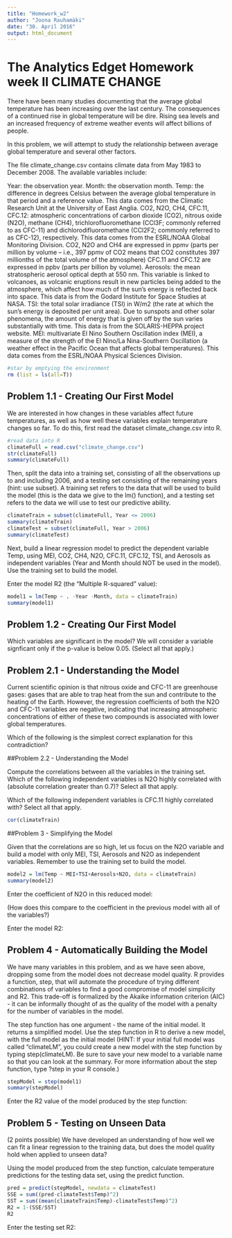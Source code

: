```yaml
---
title: "Homework_w2"
author: "Joona Rauhamäki"
date: "30. April 2016"
output: html_document
---
```


# The Analytics Edget Homework week II CLIMATE CHANGE

There have been many studies documenting that the average global temperature has been increasing over the last century. The consequences of a continued rise in global temperature will be dire. Rising sea levels and an increased frequency of extreme weather events will affect billions of people.

In this problem, we will attempt to study the relationship between average global temperature and several other factors.

The file climate_change.csv contains climate data from May 1983 to December 2008. The available variables include:

Year: the observation year.
Month: the observation month.
Temp: the difference in degrees Celsius between the average global temperature in that period and a reference value. This data comes from the Climatic Research Unit at the University of East Anglia.
CO2, N2O, CH4, CFC.11, CFC.12: atmospheric concentrations of carbon dioxide (CO2), nitrous oxide (N2O), methane  (CH4), trichlorofluoromethane (CCl3F; commonly referred to as CFC-11) and dichlorodifluoromethane (CCl2F2; commonly referred to as CFC-12), respectively. This data comes from the ESRL/NOAA Global Monitoring Division.
CO2, N2O and CH4 are expressed in ppmv (parts per million by volume  -- i.e., 397 ppmv of CO2 means that CO2 constitutes 397 millionths of the total volume of the atmosphere)
CFC.11 and CFC.12 are expressed in ppbv (parts per billion by volume). 
Aerosols: the mean stratospheric aerosol optical depth at 550 nm. This variable is linked to volcanoes, as volcanic eruptions result in new particles being added to the atmosphere, which affect how much of the sun's energy is reflected back into space. This data is from the Godard Institute for Space Studies at NASA.
TSI: the total solar irradiance (TSI) in W/m2 (the rate at which the sun's energy is deposited per unit area). Due to sunspots and other solar phenomena, the amount of energy that is given off by the sun varies substantially with time. This data is from the SOLARIS-HEPPA project website.
MEI: multivariate El Nino Southern Oscillation index (MEI), a measure of the strength of the El Nino/La Nina-Southern Oscillation (a weather effect in the Pacific Ocean that affects global temperatures). This data comes from the ESRL/NOAA Physical Sciences Division.

```r
#star by emptying the environment
rm (list = ls(all=T))
```

## Problem 1.1 - Creating Our First Model

We are interested in how changes in these variables affect future temperatures, as well as how well these variables explain temperature changes so far. To do this, first read the dataset climate_change.csv into R.

```r
#read data into R
climateFull = read.csv("climate_change.csv")
str(climateFull)
summary(climateFull)
```

Then, split the data into a training set, consisting of all the observations up to and including 2006, and a testing set consisting of the remaining years (hint: use subset). A training set refers to the data that will be used to build the model (this is the data we give to the lm() function), and a testing set refers to the data we will use to test our predictive ability.

```r
climateTrain = subset(climateFull, Year <= 2006)
summary(climateTrain)
climateTest = subset(climateFull, Year > 2006)
summary(climateTest)
```


Next, build a linear regression model to predict the dependent variable Temp, using MEI, CO2, CH4, N2O, CFC.11, CFC.12, TSI, and Aerosols as independent variables (Year and Month should NOT be used in the model). Use the training set to build the model.

Enter the model R2 (the "Multiple R-squared" value):

```r
model1 = lm(Temp ~ . -Year -Month, data = climateTrain)
summary(model1)
```

## Problem 1.2 - Creating Our First Model

Which variables are significant in the model? We will consider a variable signficant only if the p-value is below 0.05. (Select all that apply.)

## Problem 2.1 - Understanding the Model


Current scientific opinion is that nitrous oxide and CFC-11 are greenhouse gases: gases that are able to trap heat from the sun and contribute to the heating of the Earth. However, the regression coefficients of both the N2O and CFC-11 variables are negative, indicating that increasing atmospheric concentrations of either of these two compounds is associated with lower global temperatures.

Which of the following is the simplest correct explanation for this contradiction?

##Problem 2.2 - Understanding the Model


Compute the correlations between all the variables in the training set. Which of the following independent variables is N2O highly correlated with (absolute correlation greater than 0.7)? Select all that apply.

Which of the following independent variables is CFC.11 highly correlated with? Select all that apply.

```r
cor(climateTrain)
```

##Problem 3 - Simplifying the Model

Given that the correlations are so high, let us focus on the N2O variable and build a model with only MEI, TSI, Aerosols and N2O as independent variables. Remember to use the training set to build the model.
```r
model2 = lm(Temp ~ MEI+TSI+Aerosols+N2O, data = climateTrain)
summary(model2)
```


Enter the coefficient of N2O in this reduced model:

(How does this compare to the coefficient in the previous model with all of the variables?)

Enter the model R2:


## Problem 4 - Automatically Building the Model

We have many variables in this problem, and as we have seen above, dropping some from the model does not decrease model quality. R provides a function, step, that will automate the procedure of trying different combinations of variables to find a good compromise of model simplicity and R2. This trade-off is formalized by the Akaike information criterion (AIC) - it can be informally thought of as the quality of the model with a penalty for the number of variables in the model.

The step function has one argument - the name of the initial model. It returns a simplified model. Use the step function in R to derive a new model, with the full model as the initial model (HINT: If your initial full model was called "climateLM", you could create a new model with the step function by typing step(climateLM). Be sure to save your new model to a variable name so that you can look at the summary. For more information about the step function, type ?step in your R console.)

```r
stepModel = step(model1)
summary(stepModel)
```

Enter the R2 value of the model produced by the step function:


## Problem 5 - Testing on Unseen Data

(2 points possible)
We have developed an understanding of how well we can fit a linear regression to the training data, but does the model quality hold when applied to unseen data?

Using the model produced from the step function, calculate temperature predictions for the testing data set, using the predict function.

```r
pred = predict(stepModel, newdata = climateTest)
SSE = sum((pred-climateTest$Temp)^2)
SST = sum((mean(climateTrain$Temp)-climateTest$Temp)^2)
R2 = 1-(SSE/SST)
R2
```

Enter the testing set R2: